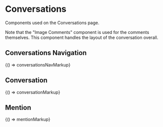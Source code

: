 
<Meta title="Components/Conversations" />

# Conversations

Components used on the Conversations page.

Note that the "Image Comments" component is used for the comments themselves. This component handles the layout of the conversation overall.

## Conversations Navigation

<Preview>
  <Story name="Conversations Navigation" height="200px">
    {() => conversationsNavMarkup}
  </Story>
</Preview>

## Conversation

<Preview>
  <Story name="Conversation" height="350px">
    {() => conversationMarkup}
  </Story>
</Preview>

## Mention

<Preview>
  <Story name="Mention" height="200px">
    {() => mentionMarkup}
  </Story>
</Preview>

